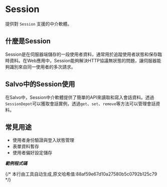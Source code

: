 # Session


提供對 `Session` 支援的中介軟體。

## 什麼是Session

Session是在伺服器端儲存的一段使用者資料，通常用於追蹤使用者狀態和保存臨時資料。在Web應用中，Session能夠解決HTTP協議無狀態的問題，讓伺服器能夠識別來自同一使用者的多次請求。

## Salvo中的Session使用

在Salvo中，Session中介軟體提供了簡單的API來讀取和寫入會話資料。透過`SessionDepot`可以獲取會話實例，透過`get`、`set`、`remove`等方法可以管理會話資料。

## 常見用途

- 使用者身份驗證與登入狀態管理
- 表單資料暫存
- 使用者偏好設定儲存

_**範例程式碼**_ 

<Tabs>
<Tab label="main.rs">
<SessionLoginMainCode/>
</Tab>
<Tab label="Cargo.toml">
<SessionLoginCargoCode/>
</Tab>
</Tabs>
{/* 本行由工具自动生成,原文哈希值:88af59e67d10a27580b5c0792b125c79 */}